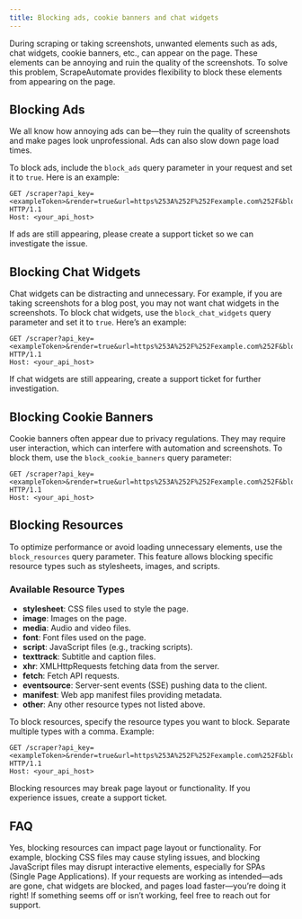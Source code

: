 ```yaml
---
title: Blocking ads, cookie banners and chat widgets
---
```


During scraping or taking screenshots, unwanted elements such as ads, chat widgets, cookie banners, etc., can appear on the page. These elements can be annoying and ruin the quality of the screenshots. To solve this problem, ScrapeAutomate provides flexibility to block these elements from appearing on the page.

## Blocking Ads

We all know how annoying ads can be—they ruin the quality of screenshots and make pages look unprofessional. Ads can also slow down page load times.

To block ads, include the `block_ads` query parameter in your request and set it to `true`. Here is an example:

```http
GET /scraper?api_key=<exampleToken>&render=true&url=https%253A%252F%252Fexample.com%252F&block_ads=true HTTP/1.1
Host: <your_api_host>
```

<Note>
  If ads are still appearing, please create a support ticket so we can
  investigate the issue.
</Note>

## Blocking Chat Widgets

Chat widgets can be distracting and unnecessary. For example, if you are taking screenshots for a blog post, you may not want chat widgets in the screenshots. To block chat widgets, use the `block_chat_widgets` query parameter and set it to `true`. Here’s an example:

```http
GET /scraper?api_key=<exampleToken>&render=true&url=https%253A%252F%252Fexample.com%252F&block_chat_widgets=true HTTP/1.1
Host: <your_api_host>
```

<Note>
  If chat widgets are still appearing, create a support ticket for further
  investigation.
</Note>

## Blocking Cookie Banners

Cookie banners often appear due to privacy regulations. They may require user interaction, which can interfere with automation and screenshots. To block them, use the `block_cookie_banners` query parameter:

```http
GET /scraper?api_key=<exampleToken>&render=true&url=https%253A%252F%252Fexample.com%252F&block_cookie_banners=true HTTP/1.1
Host: <your_api_host>
```

## Blocking Resources

To optimize performance or avoid loading unnecessary elements, use the `block_resources` query parameter. This feature allows blocking specific resource types such as stylesheets, images, and scripts.

### Available Resource Types

- **stylesheet**: CSS files used to style the page.
- **image**: Images on the page.
- **media**: Audio and video files.
- **font**: Font files used on the page.
- **script**: JavaScript files (e.g., tracking scripts).
- **texttrack**: Subtitle and caption files.
- **xhr**: XMLHttpRequests fetching data from the server.
- **fetch**: Fetch API requests.
- **eventsource**: Server-sent events (SSE) pushing data to the client.
- **manifest**: Web app manifest files providing metadata.
- **other**: Any other resource types not listed above.

To block resources, specify the resource types you want to block. Separate multiple types with a comma. Example:

```http
GET /scraper?api_key=<exampleToken>&render=true&url=https%253A%252F%252Fexample.com%252F&block_resources=image%2C%20media%2C%20font HTTP/1.1
Host: <your_api_host>
```

<Note>
  Blocking resources may break page layout or functionality. If you experience
  issues, create a support ticket.
</Note>

## FAQ

<AccordionGroup>

<Accordion title="Could blocking resources break the page layout or functionality?">
  Yes, blocking resources can impact page layout or functionality. For example,
  blocking CSS files may cause styling issues, and blocking JavaScript files may
  disrupt interactive elements, especially for SPAs (Single Page Applications).
</Accordion>

<Accordion title="How do I know if I’m using these features correctly?">
  If your requests are working as intended—ads are gone, chat widgets are
  blocked, and pages load faster—you’re doing it right! If something seems off
  or isn’t working, feel free to reach out for support.
</Accordion>

</AccordionGroup>
